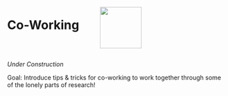 ::: columns
:::{.column width="40%"}

# Co-Working 

::: 
:::{.column width="60%"}

![](images/coWorkingLogo.png){width=1in}

:::
:::

*Under Construction*

Goal: Introduce tips & tricks for co-working to work together through some of the lonely parts of research! 